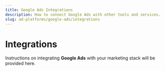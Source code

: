 ```yaml
---
title: Google Ads Integrations
description: How to connect Google Ads with other tools and services.
slug: ad-platforms/google-ads/integrations
---
```


# Integrations

Instructions on integrating **Google Ads** with your marketing stack will be provided here.
